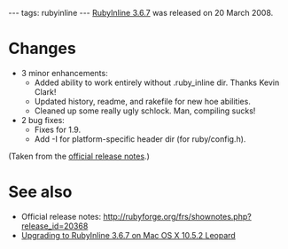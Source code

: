 ---
tags: rubyinline
---
[[RubyInline 3.6.7]] was released on 20 March 2008.

= Changes =

* 3 minor enhancements:
** Added ability to work entirely without .ruby_inline dir. Thanks Kevin Clark!
** Updated history, readme, and rakefile for new hoe abilities.
** Cleaned up some really ugly schlock. Man, compiling sucks!
* 2 bug fixes:
** Fixes for 1.9.
** Add -I for platform-specific header dir (for ruby/config.h).

(Taken from the [http://rubyforge.org/frs/shownotes.php?release_id=20368 official release notes].) 

= See also =

* Official release notes: http://rubyforge.org/frs/shownotes.php?release_id=20368 
* [[Upgrading to RubyInline 3.6.7 on Mac OS X 10.5.2 Leopard]]
